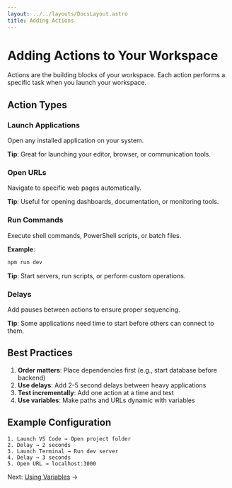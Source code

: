 ```yaml
---
layout: ../../layouts/DocsLayout.astro
title: Adding Actions
---
```


# Adding Actions to Your Workspace

Actions are the building blocks of your workspace. Each action performs a specific task when you launch your workspace.

## Action Types

### Launch Applications
Open any installed application on your system.

**Tip**: Great for launching your editor, browser, or communication tools.

### Open URLs
Navigate to specific web pages automatically.

**Tip**: Useful for opening dashboards, documentation, or monitoring tools.

### Run Commands
Execute shell commands, PowerShell scripts, or batch files.

**Example**: 
```bash
npm run dev
```

**Tip**: Start servers, run scripts, or perform custom operations.

### Delays
Add pauses between actions to ensure proper sequencing.

**Tip**: Some applications need time to start before others can connect to them.

## Best Practices

1. **Order matters**: Place dependencies first (e.g., start database before backend)
2. **Use delays**: Add 2-5 second delays between heavy applications
3. **Test incrementally**: Add one action at a time and test
4. **Use variables**: Make paths and URLs dynamic with variables

## Example Configuration

```
1. Launch VS Code → Open project folder
2. Delay → 2 seconds
3. Launch Terminal → Run dev server
4. Delay → 3 seconds
5. Open URL → localhost:3000
```

Next: [Using Variables](/docs/variables) →
